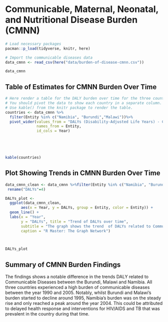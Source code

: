 # Communicable, Maternal, Neonatal, and Nutritional Disease Burden (CMNN)

```r
# Load necessary packages
pacman::p_load(tidyverse, knitr, here)

# Import the communicable diseases data
data_cmnn <- read_csv(here("data/burden-of-disease-cmnn.csv"))

data_cmnn
```

## Table of Estimates for CMNN Burden Over Time

```r
# Here render a table for the DALY burden over time for the three countries 
# You should pivot the data to show each country in a separate column.
# Use kable() from the knitr package to render the table.
countries <- data_cmnn %>% 
  filter(Entity %in% c("Namibia", "Burundi","Malawi"))%>% 
  pivot_wider(values_from = "DALYs (Disability-Adjusted Life Years) - Communicable, maternal, neonatal, and nutritional diseases - Sex: Both - Age: Age-standardized (Rate)",
              names_from = Entity,
              id_cols = Year)





kable(countries)
```

## Plot Showing Trends in CMNN Burden Over Time

```r
data_cmnn_clean <- data_cmnn %>%filter(Entity %in% c("Namibia", "Burundi","Malawi")) %>% 
 rename("DALYs"=4) 
```

```r

DALYs_plot <- 
  ggplot(data_cmnn_clean,
       aes(x = Year, y = DALYs, group = Entity, color = Entity)) +
  geom_line() +
  labs(x = "Year", 
       y = "DALYs", title = "Trend of DALYs over time",
       subtitle = "The graph shows the trend  of DALYs related to Communicable diseases",
       caption = "R Master: The Graph Network")


 
DALYs_plot

```

## Summary of CMNN Burden Findings

The findings shows a notable difference in the trends DALY related to Communicable Diseases between the Burundi, Malawi and Namibia. All three countries experienced a high burden of communicable diseases between the year 1990 and 2005. Notably, whilst Burundi and Malawi's burden started to decline around 1995, Namibia's burden was on the steady rise and only reached a peak around the year 2004. This could be attributed to delayed health response and interventions for HIV/AIDS and TB that was prevalent in the country during that time. 


